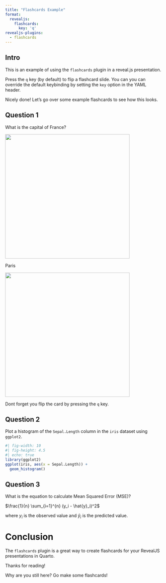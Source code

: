 ```yaml
---
title: "Flashcards Example"
format:
  revealjs:
    flashcards: 
      key: 'q'
revealjs-plugins:
  - flashcards
---
```


## Intro

::: {.flashcard-front}
This is an example of using the `flashcards` plugin in a reveal.js presentation. 

Press the `q` key (by default) to flip a flashcard slide. You can you can override the default keybinding by setting the `key` option in the YAML header.
:::

:::{.flashcard-back}
Nicely done! Let's go over some example flashcards to see how this looks.
:::

## Question 1

::: {.flashcard-front}
What is the capital of France?

[![](https://upload.wikimedia.org/wikipedia/commons/thumb/8/80/France_location_map.svg/1252px-France_location_map.svg.png?20160102094348){height=400px}](https://en.wikipedia.org/wiki/France)
:::

::: {.flashcard-back}
Paris

![](https://upload.wikimedia.org/wikipedia/commons/c/cf/France_and_its_region.png){height=400px}
:::

::: footer
Dont forget you flip the card by pressing the `q` key.
:::

## Question 2

::: {.flashcard-front}
Plot a histogram of the `Sepal.Length` column in the `iris` dataset using `ggplot2`.
:::

::: {.flashcard-back}
```r
#| fig-width: 10
#| fig-height: 4.5
#| echo: true
library(ggplot2)
ggplot(iris, aes(x = Sepal.Length)) +
  geom_histogram()
```
:::


## Question 3 {background-color="lightblue"}

::: {.flashcard-front}
What is the equation to calculate Mean Squared Error (MSE)?
:::

::: {.flashcard-back}
$\frac{1}{n} \sum_{i=1}^{n} (y_i - \hat{y}_i)^2$

where $y_i$ is the observed value and $\hat{y}_i$ is the predicted value.
:::

# Conclusion

::: {.flashcard-front}
The `flashcards` plugin is a great way to create flashcards for your RevealJS presentations in Quarto.
:::

::: {.flashcard-back}
Thanks for reading!

Why are you still here? Go make some flashcards!
:::
